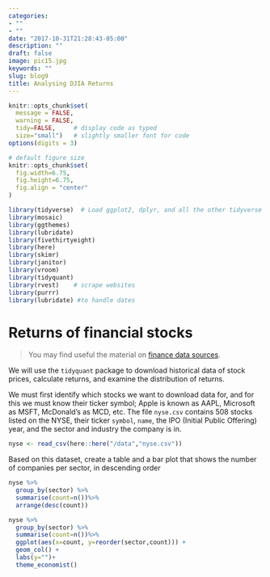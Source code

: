 ```yaml
---
categories:
- ""
- ""
date: "2017-10-31T21:28:43-05:00"
description: ""
draft: false
image: pic15.jpg
keywords: ""
slug: blog9
title: Analysing DJIA Returns
---
```


```r
knitr::opts_chunk$set(
  message = FALSE, 
  warning = FALSE, 
  tidy=FALSE,     # display code as typed
  size="small")   # slightly smaller font for code
options(digits = 3)

# default figure size
knitr::opts_chunk$set(
  fig.width=6.75, 
  fig.height=6.75,
  fig.align = "center"
)
```


```r
library(tidyverse)  # Load ggplot2, dplyr, and all the other tidyverse packages
library(mosaic)
library(ggthemes)
library(lubridate)
library(fivethirtyeight)
library(here)
library(skimr)
library(janitor)
library(vroom)
library(tidyquant)
library(rvest)    # scrape websites
library(purrr)  
library(lubridate) #to handle dates
```

# Returns of financial stocks


> You may find useful the material on [finance data sources](https://mfa2021.netlify.app/reference/finance_data/). 

We will use the `tidyquant` package to download historical data of stock prices, calculate returns, and examine the distribution of returns. 

We must first identify which stocks we want to download data for, and for this we must know their ticker symbol; Apple is known as AAPL, Microsoft as MSFT, McDonald's as MCD, etc. The file `nyse.csv` contains 508 stocks listed on the NYSE, their ticker `symbol`, `name`, the IPO  (Initial Public Offering) year, and the sector and industry the company is in.


```r
nyse <- read_csv(here::here("/data","nyse.csv"))

```

Based on this dataset, create a table and a bar plot that shows the number of companies per sector, in descending order

```r
nyse %>%
  group_by(sector) %>%
  summarise(count=n())%>%
  arrange(desc(count))

nyse %>%
  group_by(sector) %>%
  summarise(count=n())%>%
  ggplot(aes(x=count, y=reorder(sector,count))) +
  geom_col() +
  labs(y="")+
  theme_economist()

```